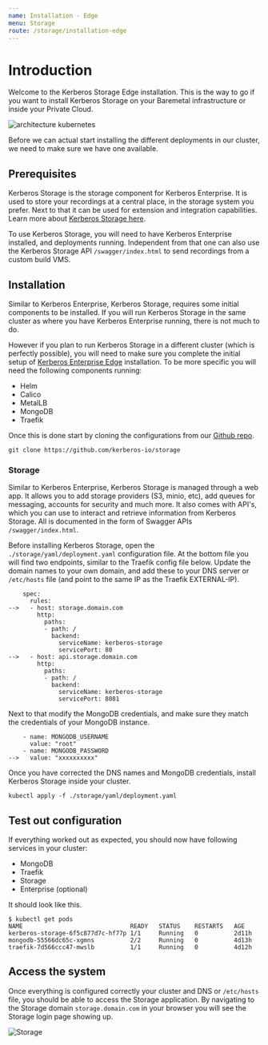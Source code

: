```yaml
---
name: Installation - Edge
menu: Storage
route: /storage/installation-edge
---
```



# Introduction

Welcome to the Kerberos Storage Edge installation. This is the way to go if you want to install Kerberos Storage on your Baremetal infrastructure or inside your Private Cloud.

![architecture kubernetes](../../public/images/kerberos-storage-architecture-kubernetes-edge.png)

Before we can actual start installing the different deployments in our cluster, we need to make sure we have one available.

## Prerequisites

Kerberos Storage is the storage component for Kerberos Enterprise. It is used to store your recordings at a central place, in the storage system you prefer. Next to that it can be used for extension and integration capabilities. Learn more about [Kerberos Storage here](/storage).

To use Kerberos Storage, you will need to have Kerberos Enterprise installed, and deployments running. Independent from that one can also use the Kerberos Storage API `/swagger/index.html` to send recordings from a custom build VMS.

## Installation

Similar to Kerberos Enterprise, Kerberos Storage, requires some initial components to be installed. If you will run Kerberos Storage in the same cluster as where you have Kerberos Enterprise running, there is not much to do.

However if you plan to run Kerberos Storage in a different cluster (which is perfectly possible), you will need to make sure you complete the initial setup of [Kerberos Enterprise Edge](/enterprise/installation-edge) installation. To be more specific you will need the following components running:

- Helm
- Calico
- MetalLB
- MongoDB
- Traefik

Once this is done start by cloning the configurations from our [Github repo](https://github.com/kerberos-io/storage).

    git clone https://github.com/kerberos-io/storage

### Storage

Similar to Kerberos Enterprise, Kerberos Storage is managed through a web app. It allows you to add storage providers (S3, minio, etc), add queues for messaging, accounts for security and much more. It also comes with API's, which you can use to interact and retrieve information from Kerberos Storage. All is documented in the form of Swagger APIs `/swagger/index.html`.

Before installing Kerberos Storage, open the `./storage/yaml/deployment.yaml` configuration file. At the bottom file you will find two endpoints, similar to the Traefik config file below. Update the domain names to your own domain, and add these to your DNS server or `/etc/hosts` file (and point to the same IP as the Traefik EXTERNAL-IP).

        spec:
          rules:
    -->   - host: storage.domain.com
            http:
              paths:
              - path: /
                backend:
                  serviceName: kerberos-storage
                  servicePort: 80
    -->   - host: api.storage.domain.com
            http:
              paths:
              - path: /
                backend:
                  serviceName: kerberos-storage
                  servicePort: 8081

Next to that modify the MongoDB credentials, and make sure they match the credentials of your MongoDB instance.

        - name: MONGODB_USERNAME
          value: "root"
        - name: MONGODB_PASSWORD
    -->   value: "xxxxxxxxxx"

Once you have corrected the DNS names and MongoDB credentials, install Kerberos Storage inside your cluster.

    kubectl apply -f ./storage/yaml/deployment.yaml

## Test out configuration

If everything worked out as expected, you should now have following services in your cluster:

  - MongoDB
  - Traefik
  - Storage
  - Enterprise (optional)

It should look like this.

    $ kubectl get pods
    NAME                              READY   STATUS    RESTARTS   AGE
    kerberos-storage-6f5c877d7c-hf77p 1/1     Running   0          2d11h
    mongodb-55566dc65c-xgmns          2/2     Running   0          4d13h
    traefik-7d566ccc47-mwslb          1/1     Running   0          4d12h

## Access the system

Once everything is configured correctly your cluster and DNS or `/etc/hosts` file, you should be able to access the Storage application. By navigating to the Storage domain `storage.domain.com` in your browser you will see the Storage login page showing up.

![Storage](../../public/images/factory/kerberos-factory-loginpage.png)
